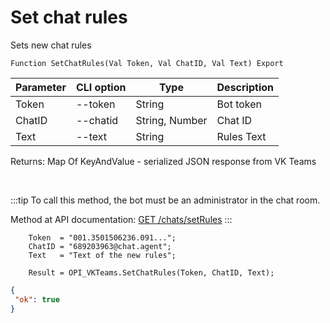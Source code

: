 ﻿---
sidebar_position: 14
---


# Set chat rules
 Sets new chat rules



`Function SetChatRules(Val Token, Val ChatID, Val Text) Export`

  | Parameter | CLI option | Type | Description |
  |-|-|-|-|
  | Token | --token | String | Bot token |
  | ChatID | --chatid | String, Number | Chat ID |
  | Text | --text | String | Rules Text |

  
  Returns:  Map Of KeyAndValue - serialized JSON response from VK Teams

<br/>

:::tip
To call this method, the bot must be an administrator in the chat room.

 Method at API documentation: [GET /chats/setRules](https://teams.vk.com/botapi/#/chats/get_chats_setRules)
:::
<br/>


```bsl title="Code example"
    Token  = "001.3501506236.091...";
    ChatID = "689203963@chat.agent";
    Text   = "Text of the new rules";

    Result = OPI_VKTeams.SetChatRules(Token, ChatID, Text);
```
 



```json title="Result"
{
 "ok": true
}
```
